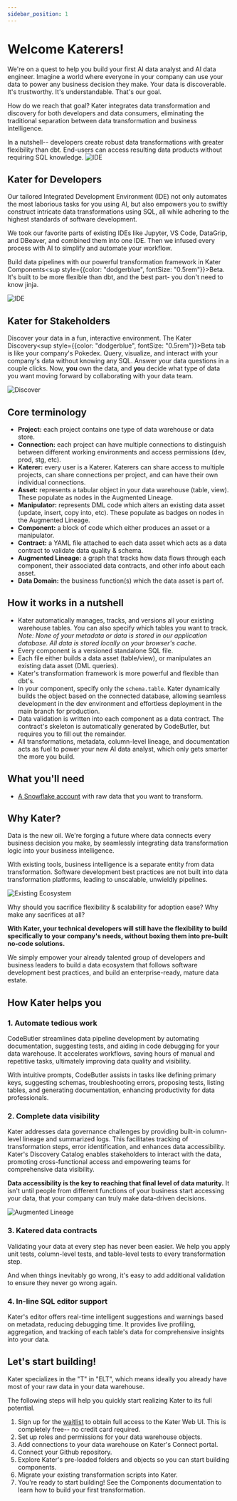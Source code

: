 ```yaml
---
sidebar_position: 1
---
```


# Welcome Katerers!

We're on a quest to help you build your first AI data analyst and AI data engineer. Imagine a world where everyone in your company can use your data to power any business decision they make. Your data is discoverable. It's trustworthy. It's understandable. That's our goal. 

How do we reach that goal? Kater integrates data transformation and discovery for both developers and data consumers, eliminating the traditional separation between data transformation and business intelligence.

In a nutshell-- developers create robust data transformations with greater flexibility than dbt. End-users can access resulting data products without requiring SQL knowledge.
![IDE](../static/img/what_IS_KATER_1.png)

## <FontAwesomeIcon icon="fa-sharp fa-toolbox" /> Kater for Developers
Our tailored Integrated Development Environment (IDE) not only automates the most laborious tasks for you using AI, but also empowers you to swiftly construct intricate data transformations using SQL, all while adhering to the highest standards of software development. 

We took our favorite parts of existing IDEs like Jupyter, VS Code, DataGrip, and DBeaver, and combined them into one IDE. Then we infused every process with AI to simplify and automate your workflow.

Build data pipelines with our powerful transformation framework in Kater Components<sup style={{color: "dodgerblue", fontSize: "0.5rem"}}>Beta</sup>. It's built to be more flexible than dbt, and the best part- you don't need to know jinja. 

![IDE](../static/img/IDE_kater.png)


## <FontAwesomeIcon icon="fa-solid fa-users-viewfinder" /> Kater for Stakeholders

Discover your data in a fun, interactive environment. The Kater Discovery<sup style={{color: "dodgerblue", fontSize: "0.5rem"}}>Beta</sup> tab is like your company's Pokedex. Query, visualize, and interact with your company's data without knowing any SQL. Answer your data questions in a couple clicks. Now, **you** own the data, and **you** decide what type of data you want moving forward by collaborating with your data team. 

![Discover](../static/img/Discover.png)

## <FontAwesomeIcon icon="fa-solid fa-list-check" /> Core terminology

* **Project:** each project contains one type of data warehouse or data store.
* **Connection:** each project can have multiple connections to distinguish between different working environments and access permissions (dev, prod, stg, etc).
* **Katerer:** every user is a Katerer. Katerers can share access to multiple projects, can share connections per project, and can have their own individual connections.
* **Asset:** represents a tabular object in your data warehouse (table, view). These populate as nodes in the Augmented Lineage.
* **Manipulator:** represents DML code which alters an existing data asset (update, insert, copy into, etc). These populate as badges on nodes in the Augmented Lineage.
* **Component:** a block of code which either produces an asset or a manipulator.
* **Contract:** a YAML file attached to each data asset which acts as a data contract to validate data quality & schema.
* **Augmented Lineage:** a graph that tracks how data flows through each component, their associated data contracts, and other info about each asset.
* **Data Domain:** the business function(s) which the data asset is part of.


## <FontAwesomeIcon icon="fa-solid fa-plug-circle-check" /> How it works in a nutshell
* Kater automatically manages, tracks, and versions all your existing warehouse tables. You can also specify which tables you want to track. *Note: None of your metadata or data is stored in our application database. All data is stored locally on your browser's cache.*
* Every component is a versioned standalone SQL file.
* Each file either builds a data asset (table/view), or manipulates an existing data asset (DML queries).
* Kater's transformation framework is more powerful and flexible than dbt's.
* In your component, specify only the `schema.table`. Kater dynamically builds the object based on the connected database, allowing seamless development in the dev environment and effortless deployment in the main branch for production.
* Data validation is written into each component as a data contract. The contract's skeleton is automatically generated by CodeButler, but requires you to fill out the remainder.
* All transformations, metadata, column-level lineage, and documentation acts as fuel to power your new AI data analyst, which only gets smarter the more you build. 

## <FontAwesomeIcon icon="fa-solid fa-seedling" /> What you'll need

- [A Snowflake account](https://signup.snowflake.com/?utm_source=google&utm_medium=paidsearch&utm_campaign=na-us-en-brand-cloud-phrase&utm_content=go-rsa-evg-ss-free-trial&utm_term=c-g-snowflake%20computing-p&_bt=586482091419&_bk=snowflake%20computing&_bm=p&_bn=g&_bg=136172942788&gclsrc=aw.ds&gad_source=1&gclid=Cj0KCQiAyKurBhD5ARIsALamXaF5PvuBn1ChhOFeSQhSNqINhxl-FmEYhllOuQUSScowNM-FToBsVbcaArmPEALw_wcB) with raw data that you want to transform.

## <FontAwesomeIcon icon="fa-solid fa-bell-concierge" /> Why Kater?
Data is the new oil. We're forging a future where data connects every business decision you make, by seamlessly integrating data transformation logic into your business intelligence. 

With existing tools, business intelligence is a separate entity from data transformation. Software development best practices are not built into data transformation platforms, leading to unscalable, unwieldly pipelines. 

![Existing Ecosystem](../static/img/Existing_Ecosystem.png)

Why should you sacrifice flexibility & scalability for adoption ease? Why make any sacrifices at all?

**With Kater, your technical developers will still have the flexibility to build specifically to your company's needs, without boxing them into pre-built no-code solutions.**

We simply empower your already talented group of developers and business leaders to build a data ecosystem that follows software development best practices, and build an enterprise-ready, mature data estate.

## <FontAwesomeIcon icon="fa-solid fa-handshake-angle" /> How Kater helps you
### 1. Automate tedious work
CodeButler streamlines data pipeline development by automating documentation, suggesting tests, and aiding in code debugging for your data warehouse. It accelerates workflows, saving hours of manual and repetitive tasks, ultimately improving data quality and visibility. 

With intuitive prompts, CodeButler assists in tasks like defining primary keys, suggesting schemas, troubleshooting errors, proposing tests, listing tables, and generating documentation, enhancing productivity for data professionals.

### 2. Complete data visibility 
Kater addresses data governance challenges by providing built-in column-level lineage and summarized logs. This facilitates tracking of transformation steps, error identification, and enhances data accessibility. Kater's Discovery Catalog enables stakeholders to interact with the data, promoting cross-functional access and empowering teams for comprehensive data visibility.

**Data accessibility is the key to reaching that final level of data maturity.** It isn't until people from different functions of your business start accessing your data, that your company can truly make data-driven decisions.

![Augmented Lineage](../static/img/AugmentedLineage.png)


### 3. Katered data contracts 
Validating your data at every step has never been easier. We help you apply unit tests, column-level tests, and table-level tests to every transformation step. 

And when things inevitably go wrong, it's easy to add additional validation to ensure they never go wrong again.

### 4. In-line SQL editor support
Kater's editor offers real-time intelligent suggestions and warnings based on metadata, reducing debugging time. It provides live profiling, aggregation, and tracking of each table's data for comprehensive insights into your data.

## <FontAwesomeIcon icon="fa-solid fa-trowel-bricks" /> Let's start building!

Kater specializes in the "T" in "ELT", which means ideally you already have most of your raw data in your data warehouse. 

The following steps will help you quickly start realizing Kater to its full potential. 

1. Sign up for the [waitlist](https://www.kater.ai/waitlist) to obtain full access to the Kater Web UI. This is completely free-- no credit card required.
2. Set up roles and permissions for your data warehouse objects.
3. Add connections to your data warehouse on Kater's Connect portal.
4. Connect your Github repository.
5. Explore Kater's pre-loaded folders and objects so you can start building components.
6. Migrate your existing transformation scripts into Kater. 
7. You're ready to start building! See the Components documentation to learn how to build your first transformation.
